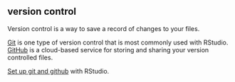 ## version control

Version control is a way to save a record of changes to your files. 

[Git](#git) is one type of version control that is most commonly used with RStudio. [GitHub](#github) is a cloud-based service for storing and sharing your version controlled files.

[Set up git and github](https://debruine.github.io/tutorials/git-and-github.html) with RStudio.
